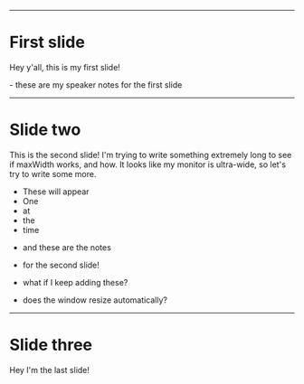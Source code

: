 

<Head>
  <title>React Native for Android Devs</title>
</Head>

<Footer>

<ProgressBar />

</Footer>

<TitlePage />

---

<Container>

# First slide

Hey y'all, this is my first slide!

</Container>

<Notes>- these are my speaker notes for the first slide</Notes>

---

<Container>

# Slide two

This is the second slide! I'm trying to write something extremely long to see if maxWidth works, and how. It looks like my monitor is ultra-wide, so let's try to write some more.

<Steps>

- These will appear
- One
- at
- the
- time

</Steps>

</Container>

<Notes>

- and these are the notes

- for the second slide!

- what if I keep adding these?

- does the window resize automatically?

</Notes>

---

<Container>

# Slide three

Hey I'm the last slide!

</Container>
